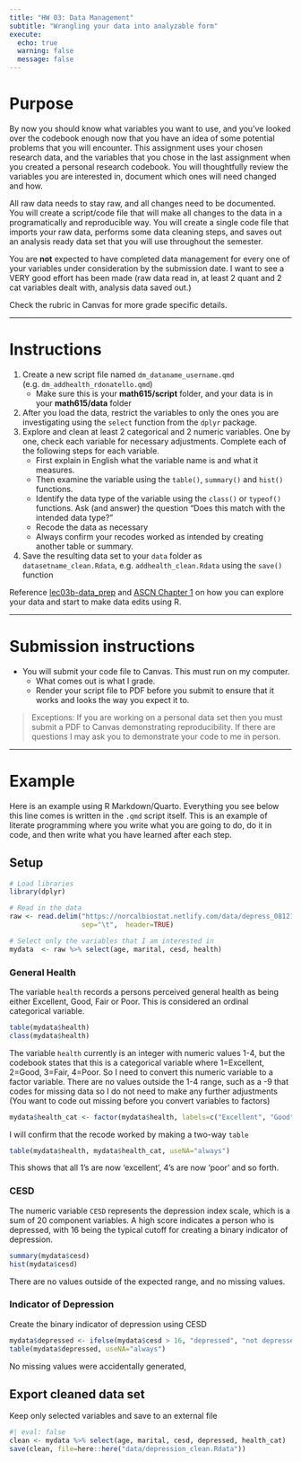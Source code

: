 ```yaml
---
title: "HW 03: Data Management"
subtitle: "Wrangling your data into analyzable form"
execute:
  echo: true
  warning: false
  message: false
---
```


# Purpose

By now you should know what variables you want to use, and you've looked over the codebook enough now that you have an idea of some potential problems that you will encounter. This assignment uses your chosen research data, and the variables that you chose in the last assignment when you created a personal research codebook. You will thoughtfully review the variables you are interested in, document which ones will need changed and how.

All raw data needs to stay raw, and all changes need to be documented. You will create a script/code file that will make all changes to the data in a programatically and reproducible way. You will create a single code file that imports your raw data, performs some data cleaning steps, and saves out an analysis ready data set that you will use throughout the semester. 

You are **not** expected to have completed data management for every one of your variables under consideration by the submission date. 
I want to see a VERY good effort has been made (raw data read in, at least 2 quant and 2 cat variables dealt with, analysis data saved out.)

Check the rubric in Canvas for more grade specific details. 

----

# Instructions 

1. Create a new script file named `dm_dataname_username.qmd` (e.g. `dm_addhealth_rdonatello.qmd`)
    - Make sure this is your **math615/script** folder, and your data is in your **math615/data** folder
2. After you load the data, restrict the variables to only the ones you are investigating using the `select` function from the `dplyr` package. 
3. Explore and clean at least 2 categorical and 2 numeric variables. One by one, check each variable for necessary adjustments. Complete each of the following steps for each variable.
    - First explain in English what the variable name is and what it measures. 
    - Then examine the variable using the `table()`, `summary()` and `hist()` functions. 
    - Identify the data type of the variable using the `class()` or `typeof()` functions. Ask (and answer) the question "Does this match with the intended data type?" 
    - Recode the data as necessary 
    - Always confirm your recodes worked as intended by creating another table or summary. 
4. Save the resulting data set to your `data` folder as `datasetname_clean.Rdata`, e.g. `addhealth_clean.Rdata` using the `save()` function 


Reference [lec03b-data_prep](../slides/lec03b-data_prep.html) and [ASCN Chapter 1](https://norcalbiostat.github.io/AppliedStatistics_notes/) on how you can explore your data and start to make data edits using R. 

----

# Submission instructions

* You will submit your code file to Canvas. This must run on my computer. 
    * What comes out is what I grade. 
    * Render your script file to PDF before you submit to ensure that it works and looks the way you expect it to. 

> Exceptions: If you are working on a personal data set then you must submit a PDF to Canvas demonstrating reproducibility. If there are questions I may ask you to demonstrate your code to me in person. 

<!---
### Draft

Upload your <span style="color:red">PDF</span> file to the `03 Data Management` folder in Google Drive. 

* R users compile your `qmd` file to create a PDF (render to PDF)
* SPSS users will have to present additional output to demonstrate that the recodes were successful. 
    - Include the `FREQUENCIES` code in your `dm` file to create tables or summaries of the modified variables, so that it shows up in your output window. 
    - After you are done, close & restart SPSS by opening your `dm` file. Click "Run all" 
    - Export your **output** file as PDF and upload it to Google Drive

### Peer Review instructions

As a reviewer, this is what you're checking for: 

* Check that they have 2 quantitative and 2 categorical variables present
* Did they check for missing, out of range values? 
* Did they present some sort of proof that a certain recode worked as intended? 
* Does their work appear to be reproducible? 


--->





----

# Example

:::{.callout-tip icon=true}
Here is an example using R Markdown/Quarto. Everything you see below this line comes is written in the `.qmd` script itself. This is an example of literate programming where you write what you are going to do, do it in code, and then write what you have learned after each step.
:::

 


## Setup
```r
# Load libraries
library(dplyr)

# Read in the data 
raw <- read.delim("https://norcalbiostat.netlify.com/data/depress_081217.txt", 
                  sep="\t",  header=TRUE)

# Select only the variables that I am interested in
mydata  <- raw %>% select(age, marital, cesd, health)
```

### General Health

The variable `health` records a persons perceived general health as being either Excellent, Good, Fair or Poor. This is considered an ordinal categorical variable. 

```r
table(mydata$health)
class(mydata$health)
```

The variable `health` currently is an integer with numeric values 1-4, but the codebook states that this is a categorical variable where 1=Excellent, 2=Good, 3=Fair, 4=Poor. 
So I need to convert this numeric variable to a factor variable. There are no values outside the 1-4 range, such as a -9 that codes for missing data so I do not need to make any further adjustments (You want to code out missing before you convert variables to factors)

```r
mydata$health_cat <- factor(mydata$health, labels=c("Excellent", "Good", "Fair", "Poor"))
```

I will confirm that the recode worked by making a two-way `table`
```r
table(mydata$health, mydata$health_cat, useNA="always")
```
This shows that all 1's are now 'excellent', 4's are now 'poor' and so forth. 

### CESD
The numeric variable `CESD` represents the depression index scale, which is a sum of 20 component variables. A high score indicates a person who is depressed, with 16 being the typical cutoff for creating a binary indicator of depression.

```r
summary(mydata$cesd)
hist(mydata$cesd)
```

There are no values outside of the expected range, and no missing values. 

### Indicator of Depression 
Create the binary indicator of depression using CESD

```r
mydata$depressed <- ifelse(mydata$cesd > 16, "depressed", "not depressed")
table(mydata$depressed, useNA="always")
```

No missing values were accidentally generated, 


## Export cleaned data set

Keep only selected variables and save to an external file
```r
#| eval: false
clean <- mydata %>% select(age, marital, cesd, depressed, health_cat)
save(clean, file=here::here("data/depression_clean.Rdata"))
```


<!---
:::{.callout-caution icon=false}
## SPSS
Here is an example of what a data management script for SPSS would look like. 
:::



```
\* This is how to write a comment

\* import the data 
GET FILE='/Users/rdonatello/Box/F19/hw03/data/AddHealth_Wave_IV.sav'
/KEEP BIO_SEX H4GH1. /                   \* Only keep certain variables.
EXECUTE.

DATASET NAME addhealth WINDOW = FRONT./  \*brings the data window up.

\*\--SEX

FREQUENCIES VARIABLES= BIO_SEX
/ORDER=ANALYSIS.

\* BIO_SEX is coded as 1=male, 2=female, 6=missing.

\* I want to recode this into a binary indicator of being female.

RECODE BIO_SEX (1=0) (2=1) (6=SYSMIS) INTO FEMALE.

\* Confirm it worked.

FREQUENCIES VARIABLES= FEMALE
/ORDER=ANALYSIS.

\* apply variable and value labels.

VARIABLE LABELS 'FEMALE'.
VALUE LABELS FEMALE
0 'male'
1 'female'.
EXECUTE.

FREQUENCIES VARIABLES= FEMALE
/ORDER=ANALYSIS.


\* Save dataset for analysis.

SAVE OUTFILE='/Users/rdonatello/Box/F19/hw03/data/addhealth_clean.sav'
/ DROP BIO_SEX
/ COMPRESSED.

```

--->